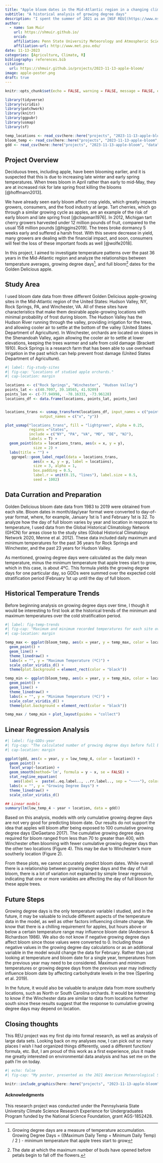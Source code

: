 ```yaml
---
title: "Apple bloom dates in the Mid-Atlantic region in a changing climate"
subtitle: "A historical analysis of growing degree days"
description: "I spent the summer of 2021 as an [NSF REU](https://www.nsf.gov/crssprgm/reu/) student at Penn State University researching climate and apple bloom changes with Dr. Rich Marini."
author:
  - name: Sam Muir
    url: https://shmuir.github.io/
    orcid: 
    affiliation: Penn State University Meteorology and Atmospheric Science
    affiliation-url: http://www.met.psu.edu/
date: 11-13-2023
categories: [Agriculture, Climate, R]
bibliography: references.bib
citation:
  url: https://shmuir.github.io/projects/2023-11-13-apple-bloom/
image: apple-poster.png
draft: true
---
```


```r
knitr::opts_chunk$set(echo = FALSE, warning = FALSE, message = FALSE, eval = FALSE)
```

```r
library(tidyverse)
library(viridis)
library(patchwork)
library(knitr)
library(ggpubr)
library(usmap)
library(sf)
```

```r
temp_locations <- read_csv(here::here("projects", "2023-11-13-apple-bloom", "data", "all_locations_temp.csv"))
bloom_temp <- read_csv(here::here("projects", "2023-11-13-apple-bloom", "data", "bloom_temps.csv"))
gdd <- read_csv(here::here("projects", "2023-11-13-apple-bloom", "data", "apple_sum_gdds.csv"))
```

## Project Overview

Deciduous trees, including apple, have been blooming earlier, and it is suspected that this is due to increasing late winter and early spring temperatures. When trees bloom in April rather than early to mid-May, they are at increased risk for late spring frost killing the blooms [@hoffmann2013].

We have already seen early bloom affect crop yields, which greatly impacts growers, consumers, and the food industry at large. Tart cherries, which go through a similar growing cycle as apples, are an example of the risk of early bloom and late spring frost [@chapman1976]. In 2012, Michigan tart cherry growers harvested under 12 million pounds of fruit, compared to the usual 158 million pounds [@higgins2019]. The trees broke dormancy 5 weeks early and suffered a harsh frost. With this severe decrease in yield, many growers are dealing with the financial impact, and soon, consumers will feel the loss of these important foods as well [@wolfe2018].

In this project, I aimed to investigate temperature patterns over the past 36 years in the Mid-Atlantic region and analyze the relationships between temperature averages, growing degree days[^1], and full bloom[^2] dates for the Golden Delicious apple.

[^1]: Growing degree days are a measure of temperature accumulation. Growing Degree Days = ((Maximum Daily Temp + Minimum Daily Temp) / 2 ) - minimum temperature that apple trees start to grow

[^2]: The date at which the maximum number of buds have opened before petals begin to fall off the flowers.

## Study Area

I used bloom date data from three different Golden Delicious apple-growing sites in the Mid-Atlantic region of the United States: Hudson Valley, NY, Rock Springs, PA, and Winchester, VA. All of these sites have characteristics that make them desirable apple-growing locations with minimal probability of frost during bloom. The Hudson Valley has the Hudson River running through the valley, providing irrigation for the trees, and allowing cooler air to settle at the bottom of the valley (United States Department of Agriculture). In Winchester, orchards are located on slopes in the Shenandoah Valley, again allowing the cooler air to settle at lower elevations, keeping the trees warmer and safe from cold damage (Brackett 1910). Rock Springs is a research farm that has been able to use overhead irrigation in the past which can help prevent frost damage (United States Department of Agriculture).

```r
#| label: fig-study-sites
#| fig-cap: "Locations of studied apple orchards."
#| cap-location: margin

locations <- c("Rock Springs", "Winchester", "Hudson Valley")
points_lat <- c(40.7097, 39.18565, 41.9209)
points_lon <- c(-77.94998,  -78.16333, -73.96128)
locations_df <- data.frame(locations, points_lat, points_lon)


locations_trans <- usmap_transform(locations_df, input_names = c("points_lon", "points_lat"),
                output_names = c("x", "y"))

plot_usmap("locations_trans", fill = "lightgreen", alpha = 0.25,
           regions ="states",
           include = c("NY", "PA", "VA", "MD", "DE", "NJ"),
           labels = T) +
  geom_point(data = locations_trans, aes(x = x, y = y),
             size = 2) +
  labs(title = "") +
   ggrepel::geom_label_repel(data = locations_trans,
             aes(x = x, y = y, label = locations),
             size = 3, alpha = 1,
             box.padding = 0.5,
             label.r = unit(0.15, "lines"), label.size = 0.5,
             seed = 1002)
```

## Data Curration and Preparation

Golden Delicious bloom date data from 1983 to 2019 were obtained from each site. Bloom dates in month/day/year format were converted to day-of-year format, where, for example, January 1st is 1 and February 1st is 32. To analyze how the day of full bloom varies by year and location in response to temperature, I used data from the Global Historical Climatology Network (GHCN) for areas close to the study sites (Global Historical Climatology Network 2020, Menne et al. 2012). These data included daily maximum and minimum temperatures for the past 36 years for Rock Springs and Winchester, and the past 23 years for Hudson Valley.

As mentioned, growing degree days were calculated as the daily mean temperature, minus the minimum temperature that apple trees start to grow, which in this case, is about 4ºC. This formula yields the growing degree days for one particular day, so GDDs were summed over the expected cold stratification period (February 1st up until the day of full bloom.

## Historical Temperature Trends

Before beginning analysis on growing degree days over time, I though it would be interesting to first look at the historical trends of the minimum and maximum temperatures over the cold stratification period.

```r
#| label: fig-temp-trends
#| fig-cap: "Maximum and minimum recorded temperatures for each site over the cold stratification period."
#| cap-location: margin

temp_max <- ggplot(bloom_temp, aes(x = year, y = temp_max, color = location)) +
  geom_point() +
  geom_line() +
  theme_linedraw() +
  labs(x = "", y = "Maximum Temperature (ºC)") +
  scale_color_viridis_d() +
  theme(plot.background = element_rect(color = "black"))

temp_min <- ggplot(bloom_temp, aes(x = year, y = temp_min, color = location)) +
  geom_point() +
  geom_line() +
  theme_linedraw() +
  labs(x = "", y = "Minimum Temperature (ºC)") +
  scale_color_viridis_d() +
  theme(plot.background = element_rect(color = "black"))

temp_max / temp_min + plot_layout(guides = "collect")
```

## Linear Regression Analysis

```r
#| label: fig-GDDs-year
#| fig-cap: "The calculated number of growing degree days before full bloom per year at each location."
#| cap-location: margin

ggplot(gdd, aes(x = year, y = low_temp_4, color = location)) +
  geom_point() +
  facet_wrap(~location) +
  geom_smooth(method='lm', formula = y ~ x, se = FALSE) +
  stat_regline_equation(
    aes(label =  paste(..eq.label.., ..rr.label.., sep = "~~~~"), color = location)) +
  labs(x = "", y = "Growing Degree Days") +
  theme_linedraw() +
  scale_color_viridis_d()
```

```r
## Linear models
summary(lm(low_temp_4 ~ year + location, data = gdd))
```

Based on this analysis, models with only cumulative growing degree days are not very good for predicting bloom date. Our results do not support the idea that apples will bloom after being exposed to 100 cumulative growing degree days (DeGaetano 2017). The cumulative growing degree days required for bloom ranged from less than 70 to greater than 400, with Winchester often blooming with fewer cumulative growing degree days than the other two locations (Figure 4). This may be due to Winchester's more southerly location (Figure 2).

From these plots, we cannot accurately predict bloom dates. While overall there is a relationship between growing degree days and the day of full bloom, there is a lot of variation not explained by simple linear regression, indicating that one or more variables are affecting the day of full bloom for these apple trees.

## Future Steps

Growing degree days is the only temperature variable I studied, and in the future, it may be valuable to include different aspects of the temperature data in the model, as well as other factors influencing climate change. We know that there is a chilling requirement for apples, but hours above or below a certain temperature range may influence bloom date (Anderson & Richardson 1986). We also do not know if negative growing degree days affect bloom since those values were converted to 0. Including those negative values in the growing degree day calculations or as an additional variable in the model would change the data for February. Rather than just looking at temperature and bloom date for a single year, temperatures from the previous year may need to be considered. Maximum and minimum temperatures or growing degree days from the previous year may indirectly influence bloom date by affecting carbohydrate levels in the tree (Sperling et al. 2019).

In the future, it would also be valuable to analyze data from more southerly locations, such as North or South Carolina orchards. It would be interesting to know if the Winchester data are similar to data from locations further south since these results suggest that the response to cumulative growing degree days may depend on location.

## Closing thoughts

This REU project was my first dip into formal research, as well as analysis of large data sets. Looking back on my analyses now, I can pick out so many places I wish I had organized things differently, used a different function/ formula, etc. But, I am proud of this work as a first experience, plus it made me greatly interested on environmental data analysis and has set me on the path I'm on today.

```r
#| echo: false
#| fig-cap: "My poster, presented as the 2021 American Meteorological Society Conference!"

knitr::include_graphics(here::here("projects", "2023-11-13-apple-bloom", "apple-poster.png"))
```

#### Acknowledgments

This research project was conducted under the Pennsylvania State University Climate Science Research Experience for Undergraduates Program funded by the National Science Foundation, grant AGS-1852428.
